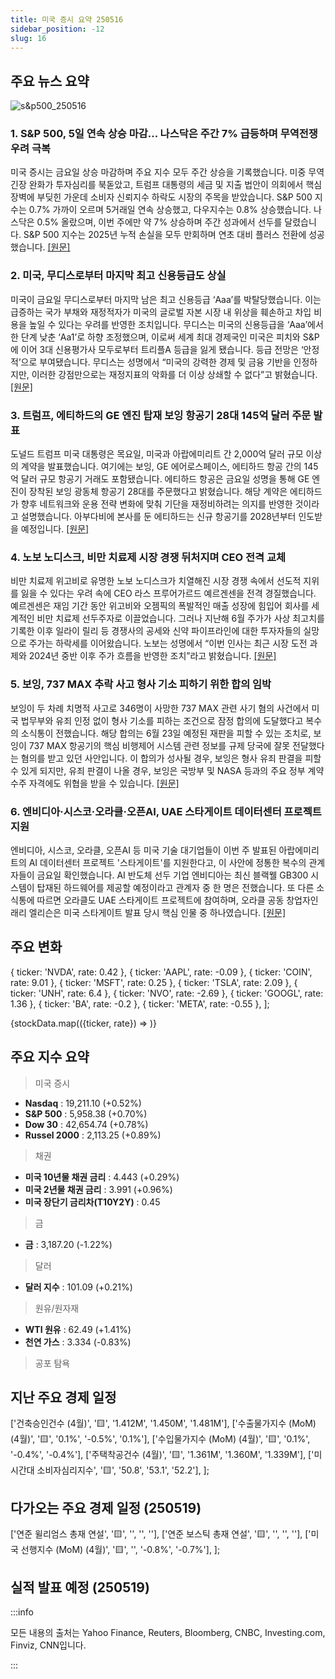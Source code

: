 ```yaml
---
title: 미국 증시 요약 250516
sidebar_position: -12
slug: 16
---
```


## 주요 뉴스 요약

![s&p500_250516](/map/250516.png)

### 1. **S&P 500, 5일 연속 상승 마감... 나스닥은 주간 7% 급등하며 무역전쟁 우려 극복**

미국 증시는 금요일 상승 마감하며 주요 지수 모두 주간 상승을 기록했습니다. 미중 무역 긴장 완화가 투자심리를 북돋았고, 트럼프 대통령의 세금 및 지출 법안이 의회에서 핵심 장벽에 부딪힌 가운데 소비자 신뢰지수 하락도 시장의 주목을 받았습니다. S&P 500 지수는 0.7% 가까이 오르며 5거래일 연속 상승했고, 다우지수는 0.8% 상승했습니다. 나스닥은 0.5% 올랐으며, 이번 주에만 약 7% 상승하며 주간 성과에서 선두를 달렸습니다. S&P 500 지수는 2025년 누적 손실을 모두 만회하며 연초 대비 플러스 전환에 성공했습니다. [[원문]](https://finance.yahoo.com/news/live/stock-market-today-sp-500-notches-5-day-win-streak-nasdaq-gains-7-for-week-as-wall-street-shakes-off-trade-war-worries-200047210.html)

### 2. **미국, 무디스로부터 마지막 최고 신용등급도 상실**

미국이 금요일 무디스로부터 마지막 남은 최고 신용등급 ‘Aaa’를 박탈당했습니다. 이는 급증하는 국가 부채와 재정적자가 미국의 글로벌 자본 시장 내 위상을 훼손하고 차입 비용을 높일 수 있다는 우려를 반영한 조치입니다. 무디스는 미국의 신용등급을 ‘Aaa’에서 한 단계 낮춘 ‘Aa1’로 하향 조정했으며, 이로써 세계 최대 경제국인 미국은 피치와 S&P에 이어 3대 신용평가사 모두로부터 트리플A 등급을 잃게 됐습니다. 등급 전망은 ‘안정적’으로 부여됐습니다. 무디스는 성명에서 “미국의 강력한 경제 및 금융 기반을 인정하지만, 이러한 강점만으로는 재정지표의 악화를 더 이상 상쇄할 수 없다”고 밝혔습니다. [[원문]](https://finance.yahoo.com/news/us-loses-last-top-credit-221054398.html)

### 3. **트럼프, 에티하드의 GE 엔진 탑재 보잉 항공기 28대 145억 달러 주문 발표**

도널드 트럼프 미국 대통령은 목요일, 미국과 아랍에미리트 간 2,000억 달러 규모 이상의 계약을 발표했습니다. 여기에는 보잉, GE 에어로스페이스, 에티하드 항공 간의 145억 달러 규모 항공기 거래도 포함됐습니다. 에티하드 항공은 금요일 성명을 통해 GE 엔진이 장착된 보잉 광동체 항공기 28대를 주문했다고 밝혔습니다. 해당 계약은 에티하드가 향후 네트워크와 운용 전략 변화에 맞춰 기단을 재정비하려는 의지를 반영한 것이라고 설명했습니다. 아부다비에 본사를 둔 에티하드는 신규 항공기를 2028년부터 인도받을 예정입니다. [[원문]](https://www.reuters.com/business/finance/trump-announces-over-200-billion-deals-with-uae-white-house-says-2025-05-15/)

### 4. **노보 노디스크, 비만 치료제 시장 경쟁 뒤처지며 CEO 전격 교체**

비만 치료제 위고비로 유명한 노보 노디스크가 치열해진 시장 경쟁 속에서 선도적 지위를 잃을 수 있다는 우려 속에 CEO 라스 프루어가르드 예르겐센을 전격 경질했습니다. 예르겐센은 재임 기간 동안 위고비와 오젬픽의 폭발적인 매출 성장에 힘입어 회사를 세계적인 비만 치료제 선두주자로 이끌었습니다. 그러나 지난해 6월 주가가 사상 최고치를 기록한 이후 일라이 릴리 등 경쟁사의 공세와 신약 파이프라인에 대한 투자자들의 실망으로 주가는 하락세를 이어왔습니다. 노보는 성명에서 “이번 인사는 최근 시장 도전 과제와 2024년 중반 이후 주가 흐름을 반영한 조치”라고 밝혔습니다. [[원문]](https://www.reuters.com/business/healthcare-pharmaceuticals/novo-nordisk-ceo-step-down-2025-05-16/)

### 5. **보잉, 737 MAX 추락 사고 형사 기소 피하기 위한 합의 임박**

보잉이 두 차례 치명적 사고로 346명이 사망한 737 MAX 관련 사기 혐의 사건에서 미국 법무부와 유죄 인정 없이 형사 기소를 피하는 조건으로 잠정 합의에 도달했다고 복수의 소식통이 전했습니다. 해당 합의는 6월 23일 예정된 재판을 피할 수 있는 조치로, 보잉이 737 MAX 항공기의 핵심 비행제어 시스템 관련 정보를 규제 당국에 잘못 전달했다는 혐의를 받고 있던 사안입니다. 이 합의가 성사될 경우, 보잉은 형사 유죄 판결을 피할 수 있게 되지만, 유죄 판결이 나올 경우, 보잉은 국방부 및 NASA 등과의 주요 정부 계약 수주 자격에도 위협을 받을 수 있습니다. [[원문]](https://www.reuters.com/business/autos-transportation/boeing-near-deal-avoid-guilty-plea-prosecution-fatal-crashes-case-sources-say-2025-05-16/)

### 6. **엔비디아·시스코·오라클·오픈AI, UAE 스타게이트 데이터센터 프로젝트 지원**

엔비디아, 시스코, 오라클, 오픈AI 등 미국 기술 대기업들이 이번 주 발표된 아랍에미리트의 AI 데이터센터 프로젝트 '스타게이트'를 지원한다고, 이 사안에 정통한 복수의 관계자들이 금요일 확인했습니다. AI 반도체 선두 기업 엔비디아는 최신 블랙웰 GB300 시스템이 탑재된 하드웨어를 제공할 예정이라고 관계자 중 한 명은 전했습니다. 또 다른 소식통에 따르면 오라클도 UAE 스타게이트 프로젝트에 참여하며, 오라클 공동 창업자인 래리 엘리슨은 미국 스타게이트 발표 당시 핵심 인물 중 하나였습니다. [[원문]](https://www.cnbc.com/2025/05/16/trump-middle-east-openai.html)

## 주요 변화

  { ticker: 'NVDA', rate: 0.42 },
  { ticker: 'AAPL', rate: -0.09 },
  { ticker: 'COIN', rate: 9.01 },
  { ticker: 'MSFT', rate: 0.25 },
  { ticker: 'TSLA', rate: 2.09 },
  { ticker: 'UNH', rate: 6.4 },
  { ticker: 'NVO', rate: -2.69 },
  { ticker: 'GOOGL', rate: 1.36 },
  { ticker: 'BA', rate: -0.2 },
  { ticker: 'META', rate: -0.55 },
];

{stockData.map(({ticker, rate}) => <StockCardMini key={ticker} ticker={ticker} rate={rate}></StockCardMini>)}

## 주요 지수 요약

> 미국 증시

- **Nasdaq** : 19,211.10 (+0.52%)
- **S&P 500** : 5,958.38 (+0.70%)
- **Dow 30** : 42,654.74 (+0.78%)
- **Russel 2000** : 2,113.25 (+0.89%)

> 채권

- **미국 10년물 채권 금리** : 4.443 (+0.29%)
- **미국 2년물 채권 금리** : 3.991 (+0.96%)
- **미국 장단기 금리차(T10Y2Y)** : 0.45

> 금

- **금** : 3,187.20 (-1.22%)

> 달러

- **달러 지수** : 101.09 (+0.21%)

> 원유/원자재

- **WTI 원유** : 62.49 (+1.41%)
- **천연 가스** : 3.334 (-0.83%)

> 공포 탐욕

<FearAndGreed fearAndGreedIndex={71} vix={17.24} vixRate={-3.31} />

## 지난 주요 경제 일정

  ['건축승인건수 (4월)', '🟨', '1.412M', '1.450M', '1.481M'],
  ['수출물가지수 (MoM) (4월)', '🟨', '0.1%', '-0.5%', '0.1%'],
  ['수입물가지수 (MoM) (4월)', '🟨', '0.1%', '-0.4%', '-0.4%'],
  ['주택착공건수 (4월)', '🟨', '1.361M', '1.360M', '1.339M'],
  ['미시간대 소비자심리지수', '🟨', '50.8', '53.1', '52.2'],
];

<EconomicCalendar data={eventsData} />

## 다가오는 주요 경제 일정 (250519)

  ['연준 윌리엄스 총재 연설', '🟨', '', '', ''],
  ['연준 보스틱 총재 연설', '🟨', '', '', ''],
  ['미국 선행지수 (MoM) (4월)', '🟨', '', '-0.8%', '-0.7%'],
];

<EconomicCalendar data={nextEventsData} />

## 실적 발표 예정 (250519)


<EarningsBoard stocksBMO={stocksBMO} stocksAMC={stocksAMC} />

:::info

모든 내용의 출처는 Yahoo Finance, Reuters, Bloomberg, CNBC, Investing.com, Finviz, CNN입니다.

:::
